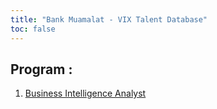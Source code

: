```yaml
---
title: "Bank Muamalat - VIX Talent Database"
toc: false
---
```


## Program :

1.  [Business Intelligence Analyst](https://bank-muamalat-vix-talent-database.netlify.app/bi.html "Business Intelligence Analyst")
